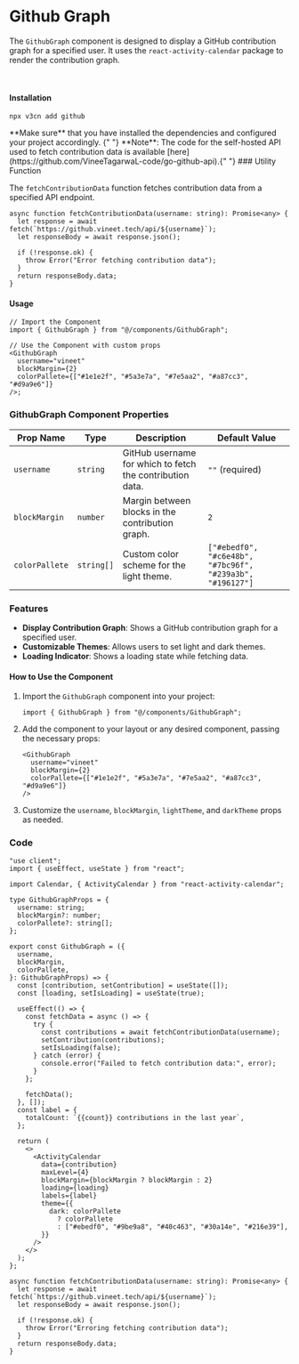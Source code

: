 
# Github Graph

The `GithubGraph` component is designed to display a GitHub contribution graph for a specified user. It uses the `react-activity-calendar` package to render the contribution graph.

<br />
<GithubGraph
  username="vineetagarwal-code"
  colorPallete={["#1e1e2f", "#5a3e7a", "#7e5aa2", "#a87cc3", "#d9a9e6"]}
/>

#### Installation

```shell
npx v3cn add github
```

<Callout emoji="📈">
  **Make sure** that you have installed the dependencies and configured your
  project accordingly.
</Callout>
<Callout emoji="💻">
  {" "}
  **Note**: The code for the self-hosted API used to fetch contribution data is available
  [here](https://github.com/VineeTagarwaL-code/go-github-api).{" "}
</Callout>
### Utility Function

The `fetchContributionData` function fetches contribution data from a specified API endpoint.

```tsx
async function fetchContributionData(username: string): Promise<any> {
  let response = await fetch(`https://github.vineet.tech/api/${username}`);
  let responseBody = await response.json();

  if (!response.ok) {
    throw Error("Error fetching contribution data");
  }
  return responseBody.data;
}
```

#### Usage

```tsx
// Import the Component
import { GithubGraph } from "@/components/GithubGraph";

// Use the Component with custom props
<GithubGraph
  username="vineet"
  blockMargin={2}
  colorPallete={["#1e1e2f", "#5a3e7a", "#7e5aa2", "#a87cc3", "#d9a9e6"]}
/>;
```

### GithubGraph Component Properties

| Prop Name      | Type       | Description                                               | Default Value                                             |
| -------------- | ---------- | --------------------------------------------------------- | --------------------------------------------------------- |
| `username`     | `string`   | GitHub username for which to fetch the contribution data. | `""` (required)                                           |
| `blockMargin`  | `number`   | Margin between blocks in the contribution graph.          | `2`                                                       |
| `colorPallete` | `string[]` | Custom color scheme for the light theme.                  | `["#ebedf0", "#c6e48b", "#7bc96f", "#239a3b", "#196127"]` |

### Features

- **Display Contribution Graph**: Shows a GitHub contribution graph for a specified user.
- **Customizable Themes**: Allows users to set light and dark themes.
- **Loading Indicator**: Shows a loading state while fetching data.

#### How to Use the Component

1. Import the `GithubGraph` component into your project:

   ```tsx
   import { GithubGraph } from "@/components/GithubGraph";
   ```

2. Add the component to your layout or any desired component, passing the necessary props:

   ```tsx
   <GithubGraph
     username="vineet"
     blockMargin={2}
     colorPallete={["#1e1e2f", "#5a3e7a", "#7e5aa2", "#a87cc3", "#d9a9e6"]}
   />
   ```

3. Customize the `username`, `blockMargin`, `lightTheme`, and `darkTheme` props as needed.

### Code

```tsx
"use client";
import { useEffect, useState } from "react";

import Calendar, { ActivityCalendar } from "react-activity-calendar";

type GithubGraphProps = {
  username: string;
  blockMargin?: number;
  colorPallete?: string[];
};

export const GithubGraph = ({
  username,
  blockMargin,
  colorPallete,
}: GithubGraphProps) => {
  const [contribution, setContribution] = useState([]);
  const [loading, setIsLoading] = useState(true);

  useEffect(() => {
    const fetchData = async () => {
      try {
        const contributions = await fetchContributionData(username);
        setContribution(contributions);
        setIsLoading(false);
      } catch (error) {
        console.error("Failed to fetch contribution data:", error);
      }
    };

    fetchData();
  }, []);
  const label = {
    totalCount: `{{count}} contributions in the last year`,
  };

  return (
    <>
      <ActivityCalendar
        data={contribution}
        maxLevel={4}
        blockMargin={blockMargin ? blockMargin : 2}
        loading={loading}
        labels={label}
        theme={{
          dark: colorPallete
            ? colorPallete
            : ["#ebedf0", "#9be9a8", "#40c463", "#30a14e", "#216e39"],
        }}
      />
    </>
  );
};

async function fetchContributionData(username: string): Promise<any> {
  let response = await fetch(`https://github.vineet.tech/api/${username}`);
  let responseBody = await response.json();

  if (!response.ok) {
    throw Error("Erroring fetching contribution data");
  }
  return responseBody.data;
}
```
